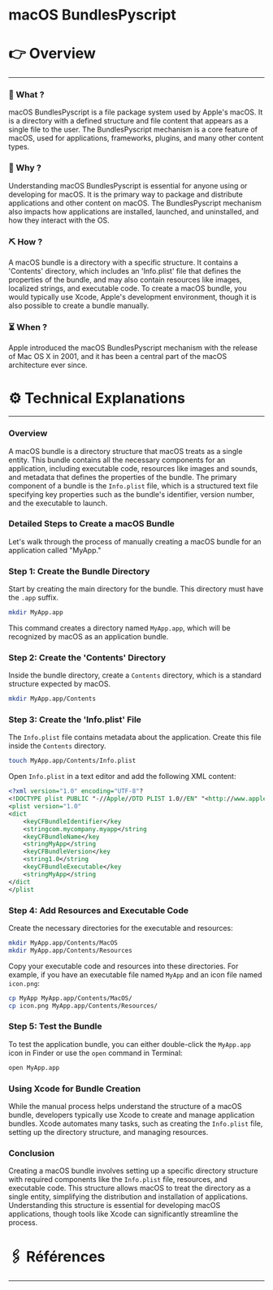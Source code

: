 # macOS BundlesPyscript


# 👉 Overview

---

### 👀 What ?

macOS BundlesPyscript is a file package system used by Apple's macOS. It is a directory with a defined structure and file content that appears as a single file to the user. The BundlesPyscript mechanism is a core feature of macOS, used for applications, frameworks, plugins, and many other content types.


### 🧐 Why ?

Understanding macOS BundlesPyscript is essential for anyone using or developing for macOS. It is the primary way to package and distribute applications and other content on macOS. The BundlesPyscript mechanism also impacts how applications are installed, launched, and uninstalled, and how they interact with the OS.


### ⛏️ How ?

A macOS bundle is a directory with a specific structure. It contains a 'Contents' directory, which includes an 'Info.plist' file that defines the properties of the bundle, and may also contain resources like images, localized strings, and executable code. To create a macOS bundle, you would typically use Xcode, Apple's development environment, though it is also possible to create a bundle manually.


### ⏳ When ?

Apple introduced the macOS BundlesPyscript mechanism with the release of Mac OS X in 2001, and it has been a central part of the macOS architecture ever since.


# ⚙️ Technical Explanations

---

### Overview

A macOS bundle is a directory structure that macOS treats as a single entity. This bundle contains all the necessary components for an application, including executable code, resources like images and sounds, and metadata that defines the properties of the bundle. The primary component of a bundle is the `Info.plist` file, which is a structured text file specifying key properties such as the bundle's identifier, version number, and the executable to launch.

### Detailed Steps to Create a macOS Bundle

Let's walk through the process of manually creating a macOS bundle for an application called "MyApp."

### Step 1: Create the Bundle Directory

Start by creating the main directory for the bundle. This directory must have the `.app` suffix.

```bash
mkdir MyApp.app

```

This command creates a directory named `MyApp.app`, which will be recognized by macOS as an application bundle.

### Step 2: Create the 'Contents' Directory

Inside the bundle directory, create a `Contents` directory, which is a standard structure expected by macOS.

```bash
mkdir MyApp.app/Contents

```

### Step 3: Create the 'Info.plist' File

The `Info.plist` file contains metadata about the application. Create this file inside the `Contents` directory.

```bash
touch MyApp.app/Contents/Info.plist

```

Open `Info.plist` in a text editor and add the following XML content:

```xml
<?xml version="1.0" encoding="UTF-8"?
<!DOCTYPE plist PUBLIC "-//Apple//DTD PLIST 1.0//EN" "<http://www.apple.com/DTDs/PropertyList-1.0.dtd"
<plist version="1.0"
<dict
    <keyCFBundleIdentifier</key
    <stringcom.mycompany.myapp</string
    <keyCFBundleName</key
    <stringMyApp</string
    <keyCFBundleVersion</key
    <string1.0</string
    <keyCFBundleExecutable</key
    <stringMyApp</string
</dict
</plist

```

### Step 4: Add Resources and Executable Code

Create the necessary directories for the executable and resources:

```bash
mkdir MyApp.app/Contents/MacOS
mkdir MyApp.app/Contents/Resources

```

Copy your executable code and resources into these directories. For example, if you have an executable file named `MyApp` and an icon file named `icon.png`:

```bash
cp MyApp MyApp.app/Contents/MacOS/
cp icon.png MyApp.app/Contents/Resources/

```

### Step 5: Test the Bundle

To test the application bundle, you can either double-click the `MyApp.app` icon in Finder or use the `open` command in Terminal:

```bash
open MyApp.app

```

### Using Xcode for Bundle Creation

While the manual process helps understand the structure of a macOS bundle, developers typically use Xcode to create and manage application bundles. Xcode automates many tasks, such as creating the `Info.plist` file, setting up the directory structure, and managing resources.

### Conclusion

Creating a macOS bundle involves setting up a specific directory structure with required components like the `Info.plist` file, resources, and executable code. This structure allows macOS to treat the directory as a single entity, simplifying the distribution and installation of applications. Understanding this structure is essential for developing macOS applications, though tools like Xcode can significantly streamline the process.

# 🖇️ Références

---